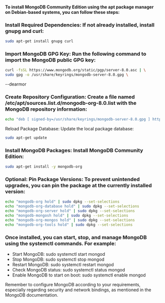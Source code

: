 #### To install MongoDB Community Edition using the apt package manager on Debian-based systems, you can follow these steps:

### Install Required Dependencies: If not already installed, install gnupg and curl:
```bash
sudo apt-get install gnupg curl
```
### Import MongoDB GPG Key: Run the following command to import the MongoDB public GPG key:
```bash
curl -fsSL https://www.mongodb.org/static/pgp/server-8.0.asc | \
sudo gpg -o /usr/share/keyrings/mongodb-server-8.0.gpg \
```
--dearmor
### Create Repository Configuration: Create a file named /etc/apt/sources.list.d/mongodb-org-8.0.list with the MongoDB repository information:
```bash
echo "deb [ signed-by=/usr/share/keyrings/mongodb-server-8.0.gpg ] http://repo.mongodb.org/apt/debian bookworm/mongodb-org/8.0 main" | sudo tee /etc/apt/sources.list.d/mongodb-org-8.0.list
```
Reload Package Database: Update the local package database:
```bash
sudo apt-get update
```
### Install MongoDB Packages: Install MongoDB Community Edition:
```bash
sudo apt-get install -y mongodb-org
```
### Optional: Pin Package Versions: To prevent unintended upgrades, you can pin the package at the currently installed version:
```bash
echo "mongodb-org hold" | sudo dpkg --set-selections
echo "mongodb-org-database hold" | sudo dpkg --set-selections
echo "mongodb-org-server hold" | sudo dpkg --set-selections
echo "mongodb-mongosh hold" | sudo dpkg --set-selections
echo "mongodb-org-mongos hold" | sudo dpkg --set-selections
echo "mongodb-org-tools hold" | sudo dpkg --set-selections
```

### Once installed, you can start, stop, and manage MongoDB using the systemctl commands. For example:

-  Start MongoDB: sudo systemctl start mongod
- Stop MongoDB: sudo systemctl stop mongod
- Restart MongoDB: sudo systemctl restart mongod
- Check MongoDB status: sudo systemctl status mongod
- Enable MongoDB to start on boot: sudo systemctl enable mongod


Remember to configure MongoDB according to your requirements, especially regarding security and network bindings, as mentioned in the MongoDB documentation.

